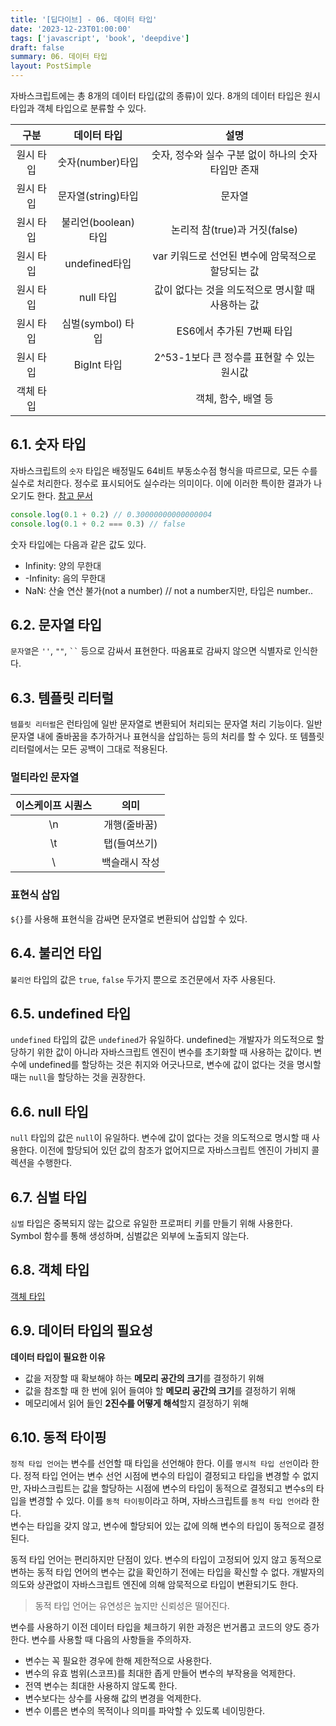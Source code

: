 ```yaml
---
title: '[딥다이브] - 06. 데이터 타입'
date: '2023-12-23T01:00:00'
tags: ['javascript', 'book', 'deepdive']
draft: false
summary: 06. 데이터 타입
layout: PostSimple
---
```


자바스크립트에는 총 8개의 데이터 타입(값의 종류)이 있다. 8개의 데이터 타입은 원시 타입과 객체 타입으로 분류할 수 있다.

|   구분    |     데이터 타입     |                        설명                         |
| :-------: | :-----------------: | :-------------------------------------------------: |
| 원시 타입 |  숫자(number)타입   | 숫자, 정수와 실수 구분 없이 하나의 숫자 타입만 존재 |
| 원시 타입 | 문자열(string)타입  |                       문자열                        |
| 원시 타입 | 불리언(boolean)타입 |            논리적 참(true)과 거짓(false)            |
| 원시 타입 |    undefined타입    |  var 키워드로 선언된 변수에 암묵적으로 할당되는 값  |
| 원시 타입 |      null 타입      |  값이 없다는 것을 의도적으로 명시할 때 사용하는 값  |
| 원시 타입 |  심벌(symbol) 타입  |              ES6에서 추가된 7번째 타입              |
| 원시 타입 |     BigInt 타입     |     2^53-1보다 큰 정수를 표현할 수 있는 원시값      |
| 객체 타입 |                     |                 객체, 함수, 배열 등                 |

## 6.1. 숫자 타입

자바스크립트의 `숫자` 타입은 배정밀도 64비트 부동소수점 형식을 따르므로, 모든 수를 실수로 처리한다. 정수로 표시되어도 실수라는 의미이다. 이에 이러한 특이한 결과가 나오기도 한다. [참고 문서](https://en.wikipedia.org/wiki/Floating-point_arithmetic#Accuracy_problems)

```js
console.log(0.1 + 0.2) // 0.30000000000000004
console.log(0.1 + 0.2 === 0.3) // false
```

숫자 타입에는 다음과 같은 값도 있다.

- Infinity: 양의 무한대
- -Infinity: 음의 무한대
- NaN: 산술 연산 불가(not a number) // not a number지만, 타입은 number..

## 6.2. 문자열 타입

`문자열`은 `''`, `""`, ` `` ` 등으로 감싸서 표현한다. 따옴표로 감싸지 않으면 식별자로 인식한다.

## 6.3. 템플릿 리터럴

`템플릿 리터럴`은 런타임에 일반 문자열로 변환되어 처리되는 문자열 처리 기능이다. 일반 문자열 내에 줄바꿈을 추가하거나 표현식을 삽입하는 등의 처리를 할 수 있다. 또 템플릿 리터럴에서는 모든 공백이 그대로 적용된다.

### 멀티라인 문자열

| 이스케이프 시퀀스 |     의미      |
| :---------------: | :-----------: |
|        \n         | 개행(줄바꿈)  |
|        \t         | 탭(들여쓰기)  |
|        \\         | 백슬래시 작성 |

### 표현식 삽입

`${}`를 사용해 표현식을 감싸면 문자열로 변환되어 삽입할 수 있다.

## 6.4. 불리언 타입

`불리언` 타입의 값은 `true`, `false` 두가지 뿐으로 조건문에서 자주 사용된다.

## 6.5. undefined 타입

`undefined` 타입의 값은 `undefined`가 유일하다. undefined는 개발자가 의도적으로 할당하기 위한 값이 아니라 자바스크립트 엔진이 변수를 초기화할 때 사용하는 값이다. 변수에 undefined를 할당하는 것은 취지와 어긋나므로, 변수에 값이 없다는 것을 명시할 때는 `null`을 할당하는 것을 권장한다.

## 6.6. null 타입

`null` 타입의 값은 `null`이 유일하다. 변수에 값이 없다는 것을 의도적으로 명시할 때 사용한다. 이전에 할당되어 있던 값의 참조가 없어지므로 자바스크립트 엔진이 가비지 콜렉션을 수행한다.

## 6.7. 심벌 타입

`심벌` 타입은 중복되지 않는 값으로 유일한 프로퍼티 키를 만들기 위해 사용한다. Symbol 함수를 통해 생성하며, 심벌값은 외부에 노출되지 않는다.

## 6.8. 객체 타입

[객체 타입](https://94sssh-code.vercel.app/blog/%EB%94%A5%EB%8B%A4%EC%9D%B4%EB%B8%8C_10_%EA%B0%9D%EC%B2%B4_%EB%A6%AC%ED%84%B0%EB%9F%B4)

## 6.9. 데이터 타입의 필요성

**데이터 타입이 필요한 이유**

- 값을 저장할 때 확보해야 하는 **메모리 공간의 크기**를 결정하기 위해
- 값을 참조할 때 한 번에 읽어 들여야 할 **메모리 공간의 크기**를 결정하기 위해
- 메모리에서 읽어 들인 **2진수를 어떻게 해석**할지 결정하기 위해

## 6.10. 동적 타이핑

`정적 타입 언어`는 변수를 선언할 때 타입을 선언해야 한다. 이를 `명시적 타입 선언`이라 한다. 정적 타입 언어는 변수 선언 시점에 변수의 타입이 결정되고 타입을 변경할 수 없지만, 자바스크립트는 값을 할당하는 시점에 변수의 타입이 동적으로 결정되고 변수s의 타입을 변경할 수 있다. 이를 `동적 타이핑`이라고 하며, 자바스크립트를 `동적 타입 언어`라 한다.  
변수는 타입을 갖지 않고, 변수에 할당되어 있는 값에 의해 변수의 타입이 동적으로 결정된다.

동적 타입 언어는 편리하지만 단점이 있다. 변수의 타입이 고정되어 있지 않고 동적으로 변하는 동적 타입 언어의 변수는 값을 확인하기 전에는 타입을 확신할 수 없다. 개발자의 의도와 상관없이 자바스크립트 엔진에 의해 암묵적으로 타입이 변환되기도 한다.

> 동적 타입 언어는 유연성은 높지만 신뢰성은 떨어진다.

변수를 사용하기 이전 데이터 타입을 체크하기 위한 과정은 번거롭고 코드의 양도 증가한다. 변수를 사용할 때 다음의 사항들을 주의하자.

- 변수는 꼭 필요한 경우에 한해 제한적으로 사용한다.
- 변수의 유효 범위(스코프)를 최대한 좁게 만들어 변수의 부작용을 억제한다.
- 전역 변수는 최대한 사용하지 않도록 한다.
- 변수보다는 상수를 사용해 값의 변경을 억제한다.
- 변수 이름은 변수의 목적이나 의미를 파악할 수 있도록 네이밍한다.
